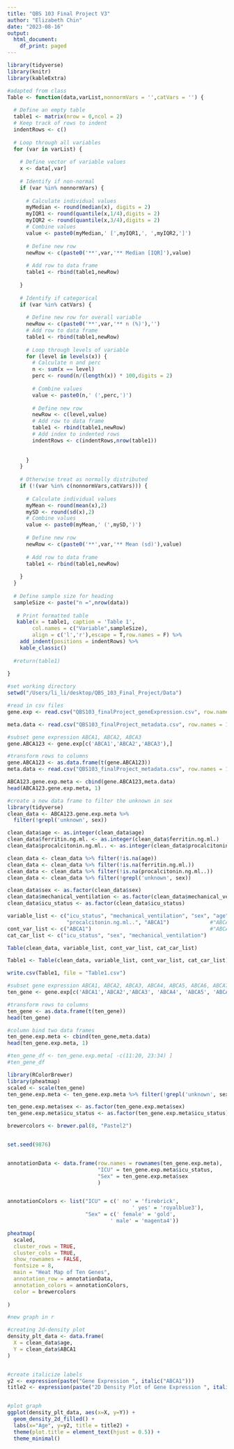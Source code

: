 ```yaml
---
title: "QBS 103 Final Project V3"
author: "Elizabeth Chin"
date: "2023-08-16"
output:
  html_document:
    df_print: paged
---
```


```r
library(tidyverse)
library(knitr)
library(kableExtra)
```

```r
#adapted from class
Table <- function(data,varList,nonnormVars = '',catVars = '') {
  
  # Define an empty table
  table1 <- matrix(nrow = 0,ncol = 2)
  # Keep track of rows to indent
  indentRows <- c()
  
  # Loop through all variables
  for (var in varList) {
    
    # Define vector of variable values
    x <- data[,var]
    
    # Identify if non-normal
    if (var %in% nonnormVars) {
      
      # Calculate individual values
      myMedian <- round(median(x), digits = 2)
      myIQR1 <- round(quantile(x,1/4),digits = 2)
      myIQR2 <- round(quantile(x,3/4),digits = 2)
      # Combine values
      value <- paste0(myMedian,' [',myIQR1,', ',myIQR2,']')
      
      # Define new row
      newRow <- c(paste0('**',var,'** Median [IQR]'),value)
      
      # Add row to data frame
      table1 <- rbind(table1,newRow)
      
    }
    
    # Identify if categorical
    if (var %in% catVars) {
      
      # Define new row for overall variable
      newRow <- c(paste0('**',var,'** n (%)'),'')
      # Add row to data frame
      table1 <- rbind(table1,newRow)
      
      # Loop through levels of variable
      for (level in levels(x)) {
        # Calculate n and perc
        n <- sum(x == level)
        perc <- round(n/(length(x)) * 100,digits = 2)
        
        # Combine values
        value <- paste0(n,' (',perc,')')
        
        # Define new row
        newRow <- c(level,value)
        # Add row to data frame
        table1 <- rbind(table1,newRow)
        # Add index to indented rows
        indentRows <- c(indentRows,nrow(table1))
        
        
      }
    }
    
    # Otherwise treat as normally distributed
    if (!(var %in% c(nonnormVars,catVars))) {
      
      # Calculate individual values
      myMean <- round(mean(x),2)
      mySD <- round(sd(x),2)
      # Combine values
      value <- paste0(myMean,' (',mySD,')')
      
      # Define new row
      newRow <- c(paste0('**',var,'** Mean (sd)'),value)
      
      # Add row to data frame
      table1 <- rbind(table1,newRow)
      
    }
  }
  
  # Define sample size for heading
  sampleSize <- paste("n =",nrow(data))
  
   # Print formatted table
   kable(x = table1, caption = 'Table 1',
        col.names = c("Variable",sampleSize),
        align = c('l','r'),escape = T,row.names = F) %>%
    add_indent(positions = indentRows) %>%
    kable_classic()
  
  #return(table1)
    
}

```

```r
#set working directory
setwd("/Users/li_li/desktop/QBS_103_Final_Project/Data")

#read in csv files
gene.exp <- read.csv("QBS103_finalProject_geneExpression.csv", row.names = 1)

meta.data <- read.csv("QBS103_finalProject_metadata.csv", row.names = 1)

#subset gene expression ABCA1, ABCA2, ABCA3
gene.ABCA123 <- gene.exp[c('ABCA1','ABCA2','ABCA3'),]

#transform rows to columns 
gene.ABCA123 <- as.data.frame(t(gene.ABCA123))
meta.data <- read.csv("QBS103_finalProject_metadata.csv", row.names = 1)

ABCA123.gene.exp.meta <- cbind(gene.ABCA123,meta.data)
head(ABCA123.gene.exp.meta, 1)

#create a new data frame to filter the unknown in sex
library(tidyverse)
clean_data <- ABCA123.gene.exp.meta %>% 
  filter(!grepl('unknown', sex)) 
```


```r
clean_data$age <- as.integer(clean_data$age) 
clean_data$ferritin.ng.ml. <- as.integer(clean_data$ferritin.ng.ml.) 
clean_data$procalcitonin.ng.ml.. <- as.integer(clean_data$procalcitonin.ng.ml..) 
```


```r
clean_data <- clean_data %>% filter(!is.na(age))
clean_data <- clean_data %>% filter(!is.na(ferritin.ng.ml.))
clean_data <- clean_data %>% filter(!is.na(procalcitonin.ng.ml..))
clean_data <- clean_data %>% filter(!grepl('unknown', sex)) 
```


```r
clean_data$sex <- as.factor(clean_data$sex)
clean_data$mechanical_ventilation <- as.factor(clean_data$mechanical_ventilation)
clean_data$icu_status <- as.factor(clean_data$icu_status)
```


```r
variable_list <- c("icu_status", "mechanical_ventilation", "sex", "age", "ferritin.ng.ml.",
                   "procalcitonin.ng.ml..", "ABCA1")             #"ABCA2", "ABCA3")
cont_var_list <- c("ABCA1")                                      #"ABCA2", "ABCA3")
cat_car_list <- c("icu_status", "sex", "mechanical_ventilation")

```

```r
Table(clean_data, variable_list, cont_var_list, cat_car_list) 
```


```r
Table1 <- Table(clean_data, variable_list, cont_var_list, cat_car_list) 

write.csv(Table1, file = "Table1.csv")
```


```r
#subset gene expression ABCA1, ABCA2, ABCA3, ABCA4, ABCA5, ABCA6, ABCA7, ABCA8, ABCA9, ABCB1
ten_gene <- gene.exp[c('ABCA1','ABCA2','ABCA3', 'ABCA4', 'ABCA5', 'ABCA6', 'ABCA7', 'ABCA8', 'ABCA9', 'ABCB1'),]

#transform rows to columns 
ten_gene <- as.data.frame(t(ten_gene))
head(ten_gene)
```

```r
#column bind two data frames
ten_gene.exp.meta <- cbind(ten_gene,meta.data)
head(ten_gene.exp.meta, 1)
```


```r
#ten_gene_df <- ten_gene.exp.meta[ -c(11:20, 23:34) ]
#ten_gene_df
```


```r
library(RColorBrewer)
library(pheatmap)
scaled <- scale(ten_gene)
ten_gene.exp.meta <- ten_gene.exp.meta %>% filter(!grepl('unknown', sex))

ten_gene.exp.meta$sex <- as.factor(ten_gene.exp.meta$sex)
ten_gene.exp.meta$icu_status <- as.factor(ten_gene.exp.meta$icu_status)

brewercolors <- brewer.pal(8, "Pastel2")


set.seed(9876)


annotationData <- data.frame(row.names = rownames(ten_gene.exp.meta),
                             "ICU" = ten_gene.exp.meta$icu_status,
                             "Sex" = ten_gene.exp.meta$sex
                             )


annotationColors <- list("ICU" = c(' no' = 'firebrick',
                                        ' yes' = 'royalblue3'),
                         "Sex" = c(' female' = 'gold',
                                 ' male' = 'magenta4'))

pheatmap(
  scaled,
  cluster_rows = TRUE,
  cluster_cols = TRUE,
  show_rownames = FALSE,
  fontsize = 8,
  main = "Heat Map of Ten Genes",
  annotation_row = annotationData,
  annotation_colors = annotationColors,
  color = brewercolors
  
)
```


```r
#new graph in r 

#creating 2d-density plot
density_plt_data <- data.frame(
  X = clean_data$age,
  Y = clean_data$ABCA1
)


#create italicize labels
y2 <- expression(paste("Gene Expression ", italic("ABCA1")))
title2 <- expression(paste("2D Density Plot of Gene Expression ", italic("ABCA1"), " By Age"))


#plot graph
ggplot(density_plt_data, aes(x=X, y=Y)) +
  geom_density_2d_filled() + 
  labs(x="Age", y=y2, title = title2) +
  theme(plot.title = element_text(hjust = 0.5)) +
  theme_minimal()




```




